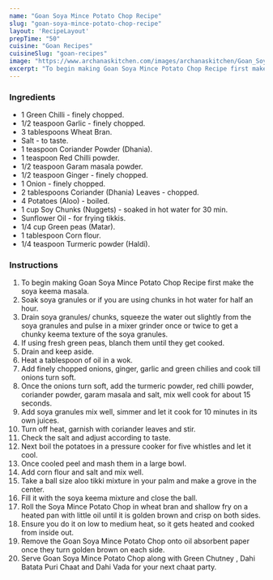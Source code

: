 ---
name: "Goan Soya Mince Potato Chop Recipe"
slug: "goan-soya-mince-potato-chop-recipe"
layout: 'RecipeLayout'
prepTime: "50"
cuisine: "Goan Recipes"
cuisineSlug: "goan-recipes"
image: "https://www.archanaskitchen.com/images/archanaskitchen/Goan_Soya_Mince_Potato_Chop_Recipe_14.jpg"
excerpt: "To begin making Goan Soya Mince Potato Chop Recipe first make the soya keema masala"
---

### Ingredients

- 1 Green Chilli - finely chopped.
- 1/2 teaspoon Garlic - finely chopped.
- 3 tablespoons Wheat Bran.
- Salt - to taste.
- 1 teaspoon Coriander Powder (Dhania).
- 1 teaspoon Red Chilli powder.
- 1/2 teaspoon Garam masala powder.
- 1/2 teaspoon Ginger - finely chopped.
- 1 Onion - finely chopped.
- 2 tablespoons Coriander (Dhania) Leaves - chopped.
- 4 Potatoes (Aloo) - boiled.
- 1 cup Soy Chunks (Nuggets) - soaked in hot water for 30 min.
- Sunflower Oil - for frying tikkis.
- 1/4 cup Green peas (Matar).
- 1 tablespoon Corn flour.
- 1/4 teaspoon Turmeric powder (Haldi).

### Instructions

1. To begin making Goan Soya Mince Potato Chop Recipe first make the soya keema masala.
1. Soak soya granules or if you are using chunks in hot water for half an hour.
1. Drain soya granules/ chunks, squeeze the water out slightly from the soya granules and pulse in a mixer grinder once or twice to get a chunky keema texture of the soya granules.
1. If using fresh green peas, blanch them until they get cooked.
1. Drain and keep aside.
1. Heat a tablespoon of oil in a wok.
1. Add finely chopped onions, ginger, garlic and green chilies and cook till onions turn soft.
1. Once the onions turn soft, add the turmeric powder, red chilli powder, coriander powder, garam masala and salt, mix well cook for about 15 seconds.
1. Add soya granules mix well, simmer and let it cook for 10 minutes in its own juices.
1. Turn off heat, garnish with coriander leaves and stir.
1. Check the salt and adjust according to taste.
1. Next boil the potatoes in a pressure cooker for five whistles and let it cool.
1. Once cooled peel and mash them in a large bowl.
1. Add corn flour and salt and mix well.
1. Take a ball size aloo tikki mixture in your palm and make a grove in the center.
1. Fill it with the soya keema mixture and close the ball.
1. Roll the Soya Mince Potato Chop in wheat bran and shallow fry on a heated pan with little oil until it is golden brown and crisp on both sides.
1. Ensure you do it on low to medium heat, so it gets heated and cooked from inside out.
1. Remove the Goan Soya Mince Potato Chop onto oil absorbent paper once they turn golden brown on each side.
1. Serve Goan Soya Mince Potato Chop along with Green Chutney , Dahi Batata Puri Chaat  and Dahi Vada for your next chaat party.
